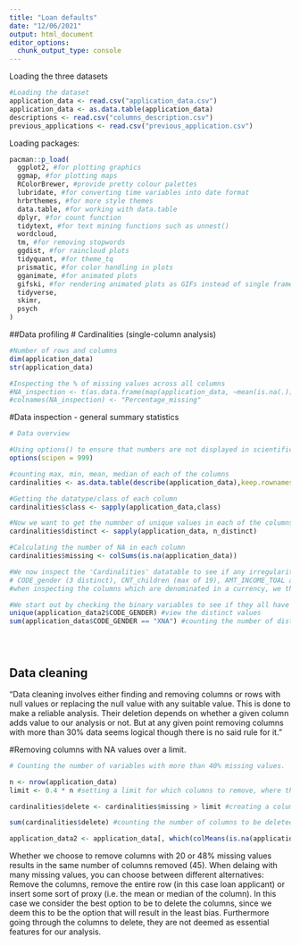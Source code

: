 ```yaml
---
title: "Loan defaults"
date: "12/06/2021"
output: html_document
editor_options: 
  chunk_output_type: console
---
```


Loading the three datasets
```r
#Loading the dataset
application_data <- read.csv("application_data.csv")
application_data <- as.data.table(application_data)
descriptions <- read.csv("columns_description.csv")
previous_applications <- read.csv("previous_application.csv")
```

Loading packages:
```r
pacman::p_load(
  ggplot2, #for plotting graphics
  ggmap, #for plotting maps
  RColorBrewer, #provide pretty colour palettes
  lubridate, #for converting time variables into date format
  hrbrthemes, #for more style themes
  data.table, #for working with data.table
  dplyr, #for count function
  tidytext, #for text mining functions such as unnest()
  wordcloud,
  tm, #for removing stopwords
  ggdist, #for raincloud plots
  tidyquant, #for theme_tq
  prismatic, #for color handling in plots
  gganimate, #for animated plots
  gifski, #for rendering animated plots as GIFs instead of single frames
  tidyverse,
  skimr,
  psych
)
```

##Data profiling
# Cardinalities (single-column analysis)
```r
#Number of rows and columns
dim(application_data)
str(application_data)

#Inspecting the % of missing values across all columns
#NA_inspection <- t(as.data.frame(map(application_data, ~mean(is.na(.)))))
#colnames(NA_inspection) <- "Percentage_missing"

```

#Data inspection - general summary statistics
```r
# Data overview

#Using options() to ensure that numbers are not displayed in scientific notation
options(scipen = 999)

#counting max, min, mean, median of each of the columns
cardinalities <- as.data.table(describe(application_data),keep.rownames=TRUE)

#Getting the datatype/class of each column
cardinalities$class <- sapply(application_data,class)

#Now we want to get the numnber of unique values in each of the columns
cardinalities$distinct <- sapply(application_data, n_distinct)

#Calculating the number of NA in each column
cardinalities$missing <- colSums(is.na(application_data)) 

#We now inspect the 'Cardinalities' datatable to see if any irregularities pop up. We notice:
# CODE_gender (3 distinct), CNT_children (max of 19), AMT_INCOME_TOAL and AMT_credit (only 2548 and 5603 distinct values),
#when inspecting the columns which are denominated in a currency, we thought the values were higher than expected, since we thought it was in american $, however we are now under the impression that it is in Indian rupees. 

#We start out by checking the binary variables to see if they all have 2 distinct values. We observe that 'CODE_Gender' has 3 distinct values, where one of them is 'XNA'. We check how many of the observations have this value. 
unique(application_data2$CODE_GENDER) #view the distinct values
sum(application_data$CODE_GENDER == "XNA") #counting the number of distinct values of CODE_gender, the number is 4.





```

## Data cleaning
"Data cleaning involves either finding and removing columns or rows with null values or replacing the null value with any suitable value. This is done to make a reliable analysis.
Their deletion depends on whether a given column adds value to our analysis or not.
But at any given point removing columns with more than 30% data seems logical though there is no said rule for it."

#Removing columns with NA values over a limit.
```r
# Counting the number of variables with more than 40% missing values.

n <- nrow(application_data) 
limit <- 0.4 * n #setting a limit for which columns to remove, where the limit is set to be 40%

cardinalities$delete <- cardinalities$missing > limit #creating a column with TRUE and FALSE values depending on whether the column should be deleted or not

sum(cardinalities$delete) #counting the number of columns to be deleted

application_data2 <- application_data[, which(colMeans(is.na(application_data)) < 0.4)] #creating a new dataset where the 45 columns are deleted. 

```

Whether we choose to remove columns with 20 or 48% missing values results in the same number of columns removed (45). When delaing with many missing values, you can choose between different alternatives: Remove the columns, remove the entire row (in this case loan applicant) or insert some sort of proxy (i.e. the mean or median of the column). In this case we consider the best option to be to delete the columns, since we deem this to be the option that will result in the least bias. Furthermore going through the columns to delete, they are not deemed as essential features for our analysis. 










